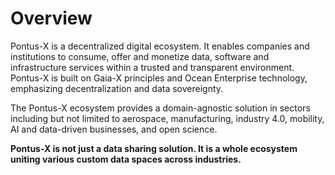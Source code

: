 # Overview

Pontus-X is a decentralized digital ecosystem. It enables companies and institutions to consume, offer and monetize data, software and infrastructure services within a trusted and transparent environment. Pontus-X is built on Gaia-X principles and Ocean Enterprise technology, emphasizing decentralization and data sovereignty.

The Pontus-X ecosystem provides a domain-agnostic solution in sectors including but not limited to aerospace, manufacturing, industry 4.0, mobility, AI and data-driven businesses, and open science.

**Pontus-X is not just a data sharing solution. It is a whole ecosystem uniting various custom data spaces across industries.**
